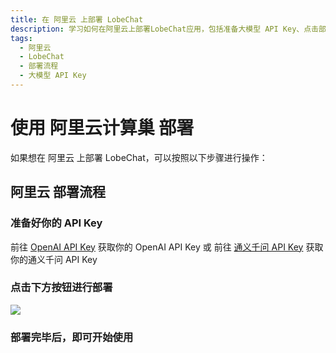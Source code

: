 ```yaml
---
title: 在 阿里云 上部署 LobeChat
description: 学习如何在阿里云上部署LobeChat应用，包括准备大模型 API Key、点击部署按钮等操作。
tags:
  - 阿里云
  - LobeChat
  - 部署流程
  - 大模型 API Key
---
```


# 使用 阿里云计算巢 部署

如果想在 阿里云 上部署 LobeChat，可以按照以下步骤进行操作：

## 阿里云 部署流程

<Steps>

### 准备好你的 API Key

前往 [OpenAI API Key](https://platform.openai.com/account/api-keys) 获取你的 OpenAI API Key 或 前往 [通义千问 API Key](https://bailian.console.aliyun.com/?apiKey=1#/api-key) 获取你的通义千问 API Key

### 点击下方按钮进行部署

[![][deploy-button-image]][deploy-link]

### 部署完毕后，即可开始使用

</Steps>

[deploy-button-image]: https://service-info-public.oss-cn-hangzhou.aliyuncs.com/computenest-en.svg
[deploy-link]: https://computenest.console.aliyun.com/service/instance/create/default?type=user&ServiceName=LobeChat%E7%A4%BE%E5%8C%BA%E7%89%88
